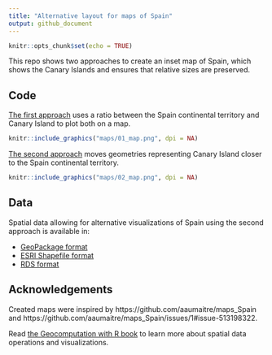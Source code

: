```yaml
---
title: "Alternative layout for maps of Spain"
output: github_document
---
```


```r
knitr::opts_chunk$set(echo = TRUE)
```

This repo shows two approaches to create an inset map of Spain, which shows the Canary Islands and ensures that relative sizes are preserved.

## Code

[The first approach](https://github.com/Nowosad/spain-map-layout/blob/master/R/01_first_approach.R) uses a ratio between the Spain continental territory and Canary Island to plot both on a map.

```r
knitr::include_graphics("maps/01_map.png", dpi = NA)
```

[The second approach](https://github.com/Nowosad/spain-map-layout/blob/master/R/02_second_approach.R) moves geometries representing Canary Island closer to the Spain continental territory.

```r
knitr::include_graphics("maps/02_map.png", dpi = NA)
```

## Data

Spatial data allowing for alternative visualizations of Spain using the second approach is available in:

- [GeoPackage format](https://github.com/Nowosad/spain-map-layout/raw/master/data/spain_data.gpkg)
- [ESRI Shapefile format](https://github.com/Nowosad/spain-map-layout/raw/master/data/spain_data.zip)
- [RDS format](https://github.com/Nowosad/spain-map-layout/raw/master/data/spain_data.rds)

## Acknowledgements

Created maps were inspired by https://github.com/aaumaitre/maps_Spain and https://github.com/aaumaitre/maps_Spain/issues/1#issue-513198322.

Read [the Geocomputation with R book](https://geocompr.robinlovelace.net/) to learn more about spatial data operations and visualizations.
